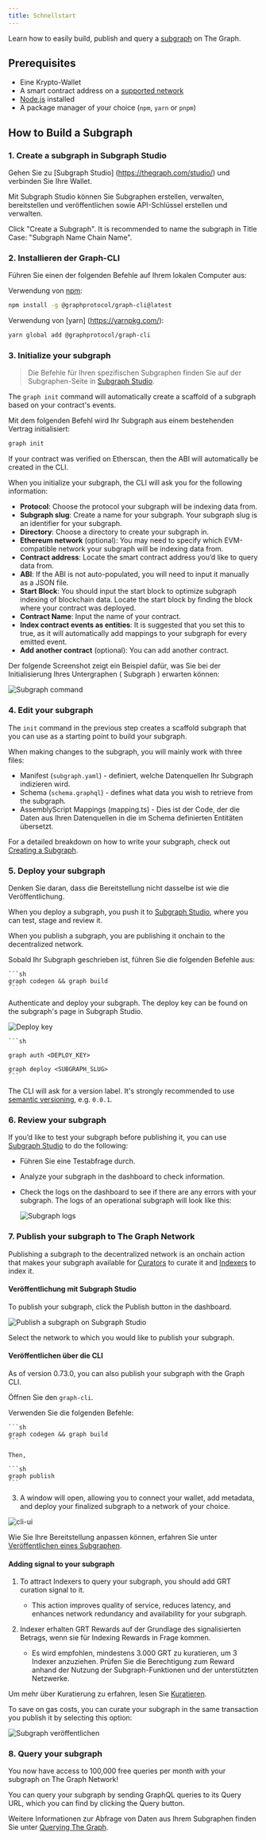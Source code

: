 ```yaml
---
title: Schnellstart
---
```


Learn how to easily build, publish and query a [subgraph](/developing/developer-faqs/#1-what-is-a-subgraph) on The Graph.

## Prerequisites

- Eine Krypto-Wallet
- A smart contract address on a [supported network](/developing/supported-networks/)
- [Node.js](https://nodejs.org/) installed
- A package manager of your choice (`npm`, `yarn` or `pnpm`)

## How to Build a Subgraph

### 1. Create a subgraph in Subgraph Studio

Gehen Sie zu [Subgraph Studio] (https://thegraph.com/studio/) und verbinden Sie Ihre Wallet.

Mit Subgraph Studio können Sie Subgraphen erstellen, verwalten, bereitstellen und veröffentlichen sowie API-Schlüssel erstellen und verwalten.

Click "Create a Subgraph". It is recommended to name the subgraph in Title Case: "Subgraph Name Chain Name".

### 2. Installieren der Graph-CLI

Führen Sie einen der folgenden Befehle auf Ihrem lokalen Computer aus:

Verwendung von [npm](https://www.npmjs.com/):

```sh
npm install -g @graphprotocol/graph-cli@latest
```

Verwendung von [yarn] (https://yarnpkg.com/):

```sh
yarn global add @graphprotocol/graph-cli
```

### 3. Initialize your subgraph

> Die Befehle für Ihren spezifischen Subgraphen finden Sie auf der Subgraphen-Seite in [Subgraph Studio](https://thegraph.com/studio/).

The `graph init` command will automatically create a scaffold of a subgraph based on your contract's events.

Mit dem folgenden Befehl wird Ihr Subgraph aus einem bestehenden Vertrag initialisiert:

```sh
graph init
```

If your contract was verified on Etherscan, then the ABI will automatically be created in the CLI.

When you initialize your subgraph, the CLI will ask you for the following information:

- **Protocol**: Choose the protocol your subgraph will be indexing data from.
- **Subgraph slug**: Create a name for your subgraph. Your subgraph slug is an identifier for your subgraph.
- **Directory**: Choose a directory to create your subgraph in.
- **Ethereum network** (optional): You may need to specify which EVM-compatible network your subgraph will be indexing data from.
- **Contract address**: Locate the smart contract address you’d like to query data from.
- **ABI**: If the ABI is not auto-populated, you will need to input it manually as a JSON file.
- **Start Block**: You should input the start block to optimize subgraph indexing of blockchain data. Locate the start block by finding the block where your contract was deployed.
- **Contract Name**: Input the name of your contract.
- **Index contract events as entities**: It is suggested that you set this to true, as it will automatically add mappings to your subgraph for every emitted event.
- **Add another contract** (optional): You can add another contract.

Der folgende Screenshot zeigt ein Beispiel dafür, was Sie bei der Initialisierung Ihres Untergraphen ( Subgraph ) erwarten können:

![Subgraph command](/img/CLI-Example.png)

### 4. Edit your subgraph

The `init` command in the previous step creates a scaffold subgraph that you can use as a starting point to build your subgraph.

When making changes to the subgraph, you will mainly work with three files:

- Manifest (`subgraph.yaml`) - definiert, welche Datenquellen Ihr Subgraph indizieren wird.
- Schema (`schema.graphql`) - defines what data you wish to retrieve from the subgraph.
- AssemblyScript Mappings (mapping.ts) - Dies ist der Code, der die Daten aus Ihren Datenquellen in die im Schema definierten Entitäten übersetzt.

For a detailed breakdown on how to write your subgraph, check out [Creating a Subgraph](/developing/creating-a-subgraph/).

### 5. Deploy your subgraph

Denken Sie daran, dass die Bereitstellung nicht dasselbe ist wie die Veröffentlichung.

When you deploy a subgraph, you push it to [Subgraph Studio](https://thegraph.com/studio/), where you can test, stage and review it.

When you publish a subgraph, you are publishing it onchain to the decentralized network.

Sobald Ihr Subgraph geschrieben ist, führen Sie die folgenden Befehle aus:

````
```sh
graph codegen && graph build
```
````

Authenticate and deploy your subgraph. The deploy key can be found on the subgraph's page in Subgraph Studio.

![Deploy key](/img/subgraph-studio-deploy-key.jpg)

````
```sh

graph auth <DEPLOY_KEY>

graph deploy <SUBGRAPH_SLUG>
```
````

The CLI will ask for a version label. It's strongly recommended to use [semantic versioning](https://semver.org/), e.g. `0.0.1`.

### 6. Review your subgraph

If you’d like to test your subgraph before publishing it, you can use [Subgraph Studio](https://thegraph.com/studio/) to do the following:

- Führen Sie eine Testabfrage durch.
- Analyze your subgraph in the dashboard to check information.
- Check the logs on the dashboard to see if there are any errors with your subgraph. The logs of an operational subgraph will look like this:

  ![Subgraph logs](/img/subgraph-logs-image.png)

### 7. Publish your subgraph to The Graph Network

Publishing a subgraph to the decentralized network is an onchain action that makes your subgraph available for [Curators](/network/curating/) to curate it and [Indexers](/network/indexing/) to index it.

#### Veröffentlichung mit Subgraph Studio

To publish your subgraph, click the Publish button in the dashboard.

![Publish a subgraph on Subgraph Studio](/img/publish-sub-transfer.png)

Select the network to which you would like to publish your subgraph.

#### Veröffentlichen über die CLI

As of version 0.73.0, you can also publish your subgraph with the Graph CLI.

Öffnen Sie den `graph-cli`.

Verwenden Sie die folgenden Befehle:

````
```sh
graph codegen && graph build
```

Then,

```sh
graph publish
```
````

3. A window will open, allowing you to connect your wallet, add metadata, and deploy your finalized subgraph to a network of your choice.

![cli-ui](/img/cli-ui.png)

Wie Sie Ihre Bereitstellung anpassen können, erfahren Sie unter [Veröffentlichen eines Subgraphen](/publishing/publishing-a-subgraph/).

#### Adding signal to your subgraph

1. To attract Indexers to query your subgraph, you should add GRT curation signal to it.

   - This action improves quality of service, reduces latency, and enhances network redundancy and availability for your subgraph.

2. Indexer erhalten GRT Rewards auf der Grundlage des signalisierten Betrags, wenn sie für Indexing Rewards in Frage kommen.

   - Es wird empfohlen, mindestens 3.000 GRT zu kuratieren, um 3 Indexer anzuziehen. Prüfen Sie die Berechtigung zum Reward anhand der Nutzung der Subgraph-Funktionen und der unterstützten Netzwerke.

Um mehr über Kuratierung zu erfahren, lesen Sie [Kuratieren](/network/curating/).

To save on gas costs, you can curate your subgraph in the same transaction you publish it by selecting this option:

![Subgraph veröffentlichen](/img/studio-publish-modal.png)

### 8. Query your subgraph

You now have access to 100,000 free queries per month with your subgraph on The Graph Network!

You can query your subgraph by sending GraphQL queries to its Query URL, which you can find by clicking the Query button.

Weitere Informationen zur Abfrage von Daten aus Ihrem Subgraphen finden Sie unter [Querying The Graph](/querying/querying-the-graph/).

